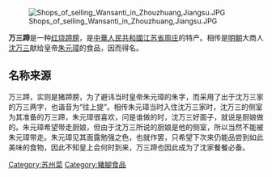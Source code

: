 {{multiple issues|
{{original research|time=2018-09-02T14:54:47+00:00}}
{{review|time=2018-09-02T14:54:47+00:00}}
{{unreferenced|time=2018-09-02T14:54:47+00:00}}
}}
[[File:Shops_of_selling_Wansanti_in_Zhouzhuang,Jiangsu.JPG|thumb]]

'''万三蹄'''是一种[[红烧|红烧]][[蹄膀|蹄膀]]，是[[中華人民共和國|中華人民共和國]][[江苏省|江苏省]][[周庄镇_(昆山市)|周庄]]的特产。相传是[[明朝|明朝]]大商人[[沈万三|沈万三]]献给皇帝[[朱元璋|朱元璋]]的食品，因而得名。

==名称来源==
万三蹄，实则是猪蹄膀，为了避讳当时皇帝朱元璋的朱字，而采用了出于沈万三家的万三两字，也谐音为“往上提”。相传朱元璋当时入住沈万三家时，沈万三的侧室为其准备的万三蹄，朱元璋很喜欢，问是谁做的时，沈万三好面子，就说是厨娘做的。朱元璋希望带走厨娘，但由于沈万三所说的厨娘是他的侧室，所以当然不能被朱元璋带走。朱元璋见其面露勉强之色，也就作罢，只希望下次来仍能品尝到如此美味的食物，因此不知皇上会何时到来，万三蹄也因此成为了沈家餐餐必备。

{{蘇州小作品}}
{{中國菜小作品}}

[[Category:苏州菜|Category:苏州菜]]
[[Category:豬腳食品|Category:豬腳食品]]